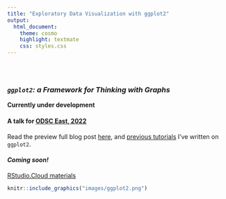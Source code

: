 ```yaml
---
title: "Exploratory Data Visualization with ggplot2"
output:
  html_document:
    theme: cosmo
    highlight: textmate
    css: styles.css
---
```


<style type="text/css">
.title {
  display: none;
}

#getting-started img {
  margin-right: 10px;
}

</style>

<div class="row" style="padding-top: 30px;">
<div class="col-sm-6">

### *`ggplot2`: a Framework for Thinking with Graphs* 

**Currently under development**

#### A talk for **[ODSC East, 2022](https://odsc.com/boston/)** {style="padding-top: 0px;"}

Read the preview full blog post [here](https://opendatascience.com/ggplot2-a-framework-for-thinking-with-graphs/), and [previous tutorials](https://www.storybench.org/getting-started-data-visualization-r-using-ggplot2/) I've written on `ggplot2`.  

#### *Coming soon!*

[RStudio.Cloud materials]()


</div>
<div class="col-sm-6">

```r
knitr::include_graphics("images/ggplot2.png")
```
